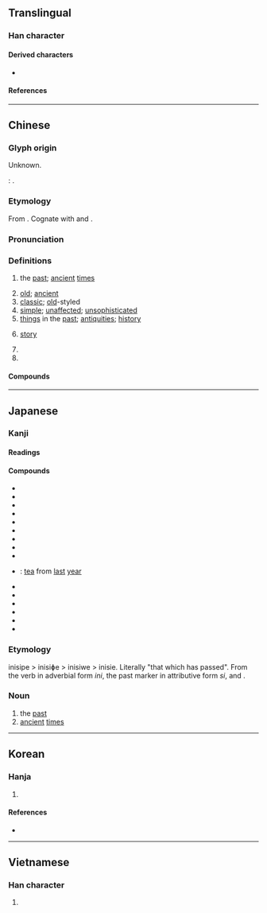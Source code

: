 {{also|吉|𠮷}}
{{character info/new}}
==Translingual==
{{stroke order|strokes=5}}

===Han character===
{{Han char|rn=30|rad=口|as=02|sn=5|four=40600|canj=JR|ids=⿱十口}}

====Derived characters====
* {{l|mul|[[固]], [[苦]], [[胡]], [[辜]], [[姑]], [[居]], [[怙]], [[沽]], [[蛄]], [[故]], [[枯]], [[鈷]]([[钴]]), [[詁]]([[诂]]), [[鴣]]([[鸪]])}}

====References====
{{Han ref|kx=0171.080|dkj=03233|dj=0380.060|hdz=10568.030|uh=53E4}}

----

==Chinese==
{{zh-forms|alt=𠖠-{{zh-hg}}}}
{{zh-wp|zh:古|zh:古姓}}

===Glyph origin===
{{Han etym}}
Unknown.

''{{w|Shuowen}}'': {{Han compound|十|t1=ten|口|t2=mouth|ls=ic}}.

===Etymology===
From {{inh|zh|sit-pro|*r-ga||old}}. Cognate with {{och-l|故|old things; former; dead}} and {{cog|bo|རྒ||to be old; aged}}.

===Pronunciation===
{{zh-pron
|m=gǔ
|m-s=gu3
|c=gu2
|h=pfs=kú
|mn=kó͘
|w=2ku
|mc=y
|oc=y
|ma=
|cat=a,pn
}}

===Definitions===
{{zh-hanzi}}

# the [[past]]; [[ancient]] [[times]]
#: {{zh-x|古今|'''ancient''' and modern '''time'''s}}
# [[old]]; [[ancient]]
# [[classic]]; [[old]]-styled
# [[simple]]; [[unaffected]]; [[unsophisticated]]
# [[thing]]s in the [[past]]; [[antiquities]]; [[history]]
# {{lb|zh|Cantonese|Hakka|Min Nan}} [[story]]
#: {{zh-x|講古|to tell a '''story'''|C}}
# {{zh-abbrev|古體詩|ancient-style poem}}
# {{surname|lang=zh}}

====Compounds====
{{zh-der|古奧|古巴|古板|古幣|古剎|古城|古祠|古瓷|古代|古道|古道熱腸|古典|古典主義|古調不彈|古董|古動物學|古都|古爾邦節|古方|古方兒|古風|古怪|古國|古畫|古話|古籍|古記|古跡/古蹟/古迹|古今|古今中外|古井無波|古勁|古舊|古來|古蘭經|古老|古老肉|古曆|古廟|古墓|古樸|古氣|古錢|古琴|古趣|古人|古色古香|古生代|古生界|古生物|古詩|古時|古書|古體詩|古銅色|古玩|古往今來|古為今用|古文|古文字|古物|古昔|古稀|古訓|古雅|古諺|古音|古語|古猿|古遠|古箏|古植物學|古裝|古拙|中古|七古|上古|不古|五古|亙古|仿古|作古|來古|先古|千古|博古|反古|古井|古作|古例|古制|古厝|古史|古堡|古妝|古始|古學|古寫|古寺|古屋|古式|古德|古意|古憋|古早|古晉|古本|古柯|古槧|古樂|古法|古渡|古玉|古磚|古籀|古者|古賢|古賦|古遊|古邈|古鄰|古銅|古門|古陸|古隸|古韻|大古|太古|好古|希古|師古|弔古|往古|待古|復古|慕古|懷古|振古|擬古|敻古|暮古|曠古|汲古|治古|泥古|淳古|特古|玍古|疑古|盤古|萬古|稽古|積古|終古|考古|自古|覽古|訪古|說古|講古|變古|轢古|近古|述古|遠古|邃古|高古}}

{{zh-cat|Elementary}}

----

==Japanese==

===Kanji===
{{ja-kanji|grade=2|rs=口02}}

====Readings====
{{ja-readings
|goon=く
|kanon=こ
|kun=ふる-い, ふる-す, いにしえ-<いにしへ-
}}

====Compounds====
{{der-top|Compounds}}
* {{ja-r|古意|こい}}
* {{ja-r|古雅|こが}}
* {{ja-r|古稀|こき}}
* {{ja-r|古今|ここん}}
* {{ja-r|古参|こさん}}
* {{ja-r|古址|こし}}
* {{ja-r|古式|こしき}}
* {{ja-r|古色|こしょく}}
* {{ja-r|古称|こしょう}}
* {{ja-r|古茶|こちゃ}}: [[tea]] from [[last]] [[year]]
* {{ja-r|古典|こてん}}
* {{ja-r|古都|こと}}
* {{ja-r|古風|こふう}}
* {{ja-r|古文|こぶん}}
* {{ja-r|古来|こらい}}
* {{ja-r|名古屋|^なごや}}
{{der-bottom}}

===Etymology===
inisipe > inisiɸe > inisiwe > inisie.
Literally "that which has passed". From the verb {{m|ja|往ぬ|tr=inu|t=pass}} in adverbial form ''ini'', the past marker {{m|ja|き|tr=ki}} in attributive form ''si'', and {{m|ja|方|tr=pe|t=time, direction}}.

===Noun===
{{ja-noun|いにしえ|hhira=いにしへ}}

# the [[past]]
# [[ancient]] [[time]]s

----

==Korean==

===Hanja===
{{ko-hanja|hangeul=고|rv=go|mr=ko|eumhun=예|ehrv=ye|ehmr=ye|ehy=}}

# {{defn|lang=ko|sort=口02}}

====References====
* {{Hanja ref|nav=8041}}

----

==Vietnamese==

===Han character===
{{vi-hantu|[[cổ]], [[cỗ]], [[kẻ]], [[khương]]|rs=口02}}

# {{defn|lang=vi|sort=口02}}